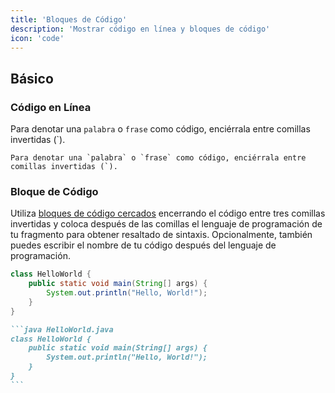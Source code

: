 ```yaml
---
title: 'Bloques de Código'
description: 'Mostrar código en línea y bloques de código'
icon: 'code'
---
```


## Básico

### Código en Línea

Para denotar una `palabra` o `frase` como código, enciérrala entre comillas invertidas (`).

```
Para denotar una `palabra` o `frase` como código, enciérrala entre comillas invertidas (`).
```

### Bloque de Código

Utiliza [bloques de código cercados](https://www.markdownguide.org/extended-syntax/#fenced-code-blocks) encerrando el código entre tres comillas invertidas y coloca después de las comillas el lenguaje de programación de tu fragmento para obtener resaltado de sintaxis. Opcionalmente, también puedes escribir el nombre de tu código después del lenguaje de programación.

```java HelloWorld.java
class HelloWorld {
    public static void main(String[] args) {
        System.out.println("Hello, World!");
    }
}
```

````md
```java HelloWorld.java
class HelloWorld {
    public static void main(String[] args) {
        System.out.println("Hello, World!");
    }
}
```
````